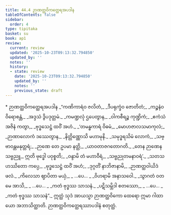 ```yaml
---
title: 44.4 ဉာဏတ္ထဝိကတ္ထေရအပဒါန
tableOfContents: false
sidebar:
  order: 4
type: tipitaka
basket: su
book: ap1
review:
  current: review
  updated: '2025-10-23T09:13:32.794850'
  updated_by: ''
  notes: ''
  history:
  - state: review
    date: '2025-10-23T09:13:32.794850'
    updated_by: ''
    notes: ''
    previous_state: draft
---
```



<ReviewStatus review={frontmatter.review} showDetails={true} />

<HypothesisAnnotation frontmatter={frontmatter} />

<DynamicBreadcrumb />

<Paragraph type="center" book="ap1">
* ဉာဏတ္ထဝိကတ္ထေရအပဒါန
</Paragraph>

<Division number="35" book="ap1" e="ch" v="20" p="432">

<Paragraph number="5704" type="verses" book="ap1">
_“ကဏိကာရံဝ ဇလိတံ,_  
_ဒီပရုက္ခံဝ ဇောတိတံ;_  
_ကဉ္စနံဝ ဝိရောစန္တံ,_  
_အဒ္ဒသံ ဒွိပဒုတ္တမံ._  

</Paragraph>

</Division>
<Division number="36" book="ap1" e="ch" v="20" p="432">

<Paragraph number="5705" type="verses" book="ap1">
_ကမဏ္ဍလုံ ဌပေတွာန,_  
_ဝါကစီရဉ္စ ကုဏ္ဍိကံ;_  
_ဧကံသံ အဇိနံ ကတွာ,_  
_ဗုဒ္ဓသေဋ္ဌံ ထဝိံ အဟံ._  

</Paragraph>

</Division>
<Division number="37" book="ap1" e="ch" v="20" p="432">

<Paragraph number="5706" type="verses" book="ap1">
_‘တမန္ဓကာရံ ဝိဓမံ,_  
_မောဟဇာလသမာကုလံ;_  
_ဉာဏာလောကံ ဒဿေတွာန,_  
_နိတ္တိဏ္ဏောသိ မဟာမုနိ._  

</Paragraph>

</Division>
<Division number="38" book="ap1" e="ch" v="20" p="432">

<Paragraph number="5707" type="verses" book="ap1">
_သမုဒ္ဓရသိမံ လောကံ,_  
_သဗ္ဗာဝန္တမနုတ္တရံ;_  
_ဉာဏေ တေ ဥပမာ နတ္ထိ,_  
_ယာဝတာဇဂတောဂတိ._  

</Paragraph>

</Division>
<Division number="39" book="ap1" e="ch" v="20" p="432">

<Paragraph number="5708" type="verses" book="ap1">
_တေန ဉာဏေန သဗ္ဗညူ,_  
ဣတိ ဗုဒ္ဓေါ ပဝုစ္စတိ;_  
_ဝန္ဒာမိ တံ မဟာဝီရံ,_  
_သဗ္ဗညုတမနာဝရံ’._  

</Paragraph>

</Division>
<Division number="40" book="ap1" e="ch" v="20" p="432">

<Paragraph number="5709" type="verses" book="ap1">
_သတသဟဿိတော ကပ္ပေ,_  
_ဗုဒ္ဓသေဋ္ဌံ ထဝိံ အဟံ;_  
_ဒုဂ္ဂတိံ နာဘိဇာနာမိ,_  
_ဉာဏတ္ထဝါယိဒံ ဖလံ._  

</Paragraph>

</Division>
<Division number="41" book="ap1" e="ch" v="20" p="432">

<Paragraph number="5710" type="verses" book="ap1">
_ကိလေသာ ဈာပိတာ မယှံ,_  
_ …ပေ… _  
_ဝိဟရာမိ အနာသဝေါ._  

</Paragraph>

</Division>
<Division number="42" book="ap1" e="ch" v="20" p="432">

<Paragraph number="5711" type="verses" book="ap1">
_သွာဂတံ ဝတ မေ အာသိ,_  
_ …ပေ… _  
_ကတံ ဗုဒ္ဓဿ သာသနံ._  

</Paragraph>

</Division>
<Division number="43" book="ap1" e="ch" v="20" p="432">

<Paragraph number="5712" type="verses" book="ap1">
_ပဋိသမ္ဘိဒါ စတဿော,_  
_ …ပေ… _  
_ကတံ ဗုဒ္ဓဿ သာသနံ”._  

</Paragraph>

<Paragraph number="5713" book="ap1">
ဣတ္ထံ သုဒံ အာယသ္မာ ဉာဏတ္ထဝိကော ထေရော ဣမာ ဂါထာယော အဘာသိတ္ထာတိ.

</Paragraph>
</Division>

<Paragraph number="5714" type="center" book="ap1">
ဉာဏတ္ထဝိကတ္ထေရဿာပဒါနံ စတုတ္ထံ.
</Paragraph>